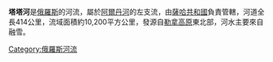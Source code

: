 '''塔塔河'''是[[俄羅斯|俄羅斯]]的河流，屬於[[阿爾丹河|阿爾丹河]]的左支流，由[[薩哈共和國|薩哈共和國]]負責管轄，河道全長414公里，流域面積約10,200平方公里，發源自[[勒拿高原|勒拿高原]]東北部，河水主要來自融雪。

{{Russia-geo-stub}}

[[Category:俄羅斯河流|Category:俄羅斯河流]]